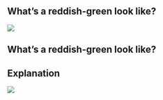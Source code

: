 ## What's a reddish-green look like?

![](../include/img/reddish-green.jpg){fig-align="center"}

## What's a reddish-green look like?

## Explanation

![](../include/img/RGBOpponent.gif)
